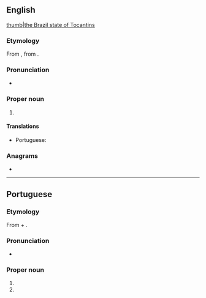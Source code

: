 ==English==
{{wikipedia}}
[[file:Brazil State Tocantins.svg|thumb|the Brazil state of Tocantins]]

===Etymology===
From {{etyl|pt|en}} {{m|pt|Tocantins}}, from {{etyl|tpw|en}}.

===Pronunciation===
* {{IPA|/ˌtəʊkənˈtiːns/|lang=en}}

===Proper noun===
{{en-proper noun}}

# {{place:Brazil/state|en|capital=Palmas|region=North Region}}

====Translations====
{{trans-top|state in central Brazil}}
* Portuguese: {{t+|pt|Tocantins|m}}
{{trans-mid}}
{{trans-bottom}}

===Anagrams===
* {{anagrams|en|Constantí|cantonist|nonstatic}}

----

==Portuguese==
===Etymology===
From {{etyl|tpw|pt}} {{m|tpw|tukã´||Toucan}} + {{m|tpw|tï||beak}}.

===Pronunciation===
* {{a|Brazil}} {{IPA|/ˌto.kɐ̃.ˈtʃĩs/|lang=pt}}

===Proper noun===
{{pt-proper noun|m}}

# {{place:Brazil/state|pt|capital=Palmas|region=North Region}}
# {{place:municipality of Brazil|pt|state=Minas Gerais}}